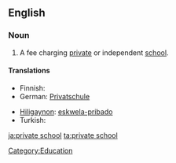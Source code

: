 ==English==

===Noun===
{{en-noun}}

# {{North America|Australia}} A fee charging [[private]] or independent [[school]].

====Translations====
{{trans-top}}
* Finnish: {{t-|fi|yksityiskoulu}}
* German: [[Privatschule]] {{f}}
{{trans-mid}}
* [[Hiligaynon]]: [[eskwela-pribado]]
* Turkish: {{t+|tr|özel okul}}
{{trans-bottom}}

[[Category:Education]]

[[ja:private school]]
[[ta:private school]]